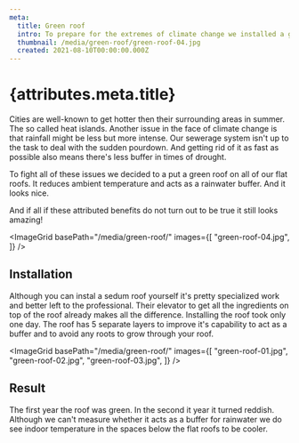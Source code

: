 ```yaml
---
meta:
  title: Green roof
  intro: To prepare for the extremes of climate change we installed a green roof on all flat parts of our roof.
  thumbnail: /media/green-roof/green-roof-04.jpg
  created: 2021-08-10T00:00:00.000Z
---
```



# {attributes.meta.title}

Cities are well-known to get hotter then their surrounding areas in summer. The so called heat islands. Another issue in the face of climate change is that rainfall might be less but more intense. Our sewerage system isn't up to the task to deal with the sudden pourdown. And getting rid of it as fast as possible also means there's less buffer in times of drought.

To fight all of these issues we decided to a put a green roof on all of our flat roofs. It reduces ambient temperature and acts as a rainwater buffer. And it looks nice.

And if all if these attributed benefits do not turn out to be true it still looks amazing!

<ImageGrid basePath="/media/green-roof/" images={[
  "green-roof-04.jpg",
]} />

## Installation

Although you can instal a sedum roof yourself it's pretty specialized work and better left to the professional. Their elevator to get all the ingredients on top of the roof already makes all the difference. Installing the roof took only one day. The roof has 5 separate layers to improve it's capability to act as a buffer and to avoid any roots to grow through your roof.

<ImageGrid basePath="/media/green-roof/" images={[
  "green-roof-01.jpg",
  "green-roof-02.jpg",
  "green-roof-03.jpg",
]} />

## Result

The first year the roof was green. In the second it year it turned reddish. Although we can't measure whether it acts as a buffer for rainwater we do see indoor temperature in the spaces below the flat roofs to be cooler.

<Outlet />